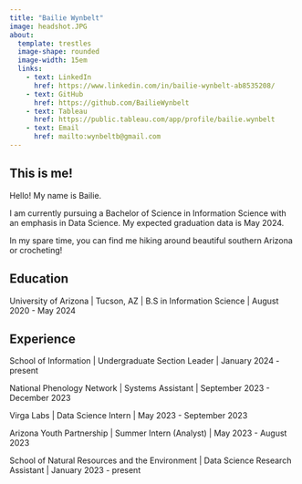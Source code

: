 ```yaml
---
title: "Bailie Wynbelt"
image: headshot.JPG
about: 
  template: trestles
  image-shape: rounded
  image-width: 15em
  links:
    - text: LinkedIn
      href: https://www.linkedin.com/in/bailie-wynbelt-ab8535208/
    - text: GitHub
      href: https://github.com/BailieWynbelt
    - text: Tableau
      href: https://public.tableau.com/app/profile/bailie.wynbelt
    - text: Email
      href: mailto:wynbeltb@gmail.com
---
```


## This is me!

Hello! My name is Bailie.

I am currently pursuing a Bachelor of Science in Information Science with an emphasis in Data Science. My expected graduation data is May 2024.

In my spare time, you can find me hiking around beautiful southern Arizona or crocheting!

## Education

University of Arizona \| Tucson, AZ \| B.S in Information Science \| August 2020 - May 2024

## Experience

School of Information \| Undergraduate Section Leader \| January 2024 - present

National Phenology Network \| Systems Assistant \| September 2023 - December 2023

Virga Labs \| Data Science Intern \| May 2023 - September 2023

Arizona Youth Partnership \| Summer Intern (Analyst) \| May 2023 - August 2023

School of Natural Resources and the Environment \| Data Science Research Assistant \| January 2023 - present

```r

```
